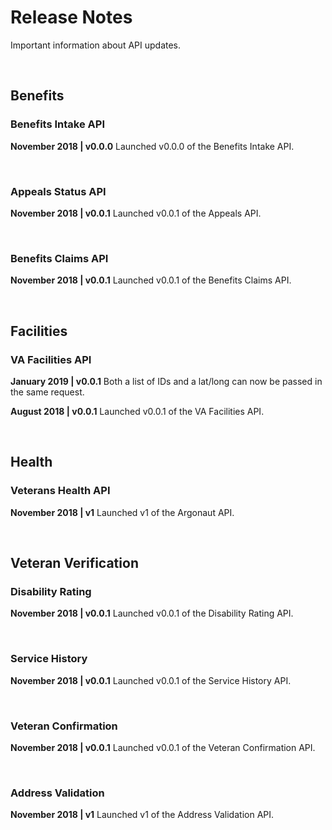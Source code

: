 # Release Notes

Important information about API updates.

<br />
<div id="benefits" />

## Benefits

### Benefits Intake API

**November 2018 | v0.0.0**
Launched v0.0.0 of the Benefits Intake API.

<br />

### Appeals Status API

**November 2018 | v0.0.1**
Launched v0.0.1 of the Appeals API.

<br />

### Benefits Claims API

**November 2018 | v0.0.1**
Launched v0.0.1 of the Benefits Claims API.

<br />
<div id="facilities" />

## Facilities

### VA Facilities API

**January 2019 | v0.0.1**
Both a list of IDs and a lat/long can now be passed in the same request.

**August 2018 | v0.0.1**
Launched v0.0.1 of the VA Facilities API.

<br />
<div id="health" />

## Health

### Veterans Health API

**November 2018 | v1**
Launched v1 of the Argonaut API.

<br />
<div id="verification" />

## Veteran Verification

### Disability Rating

**November 2018 | v0.0.1**
Launched v0.0.1 of the Disability Rating API.

<br />

### Service History

**November 2018 | v0.0.1**
Launched v0.0.1 of the Service History API.

<br />

### Veteran Confirmation

**November 2018 | v0.0.1**
Launched v0.0.1 of the Veteran Confirmation API.

<br />

### Address Validation

**November 2018 | v1**
Launched v1 of the Address Validation API.


